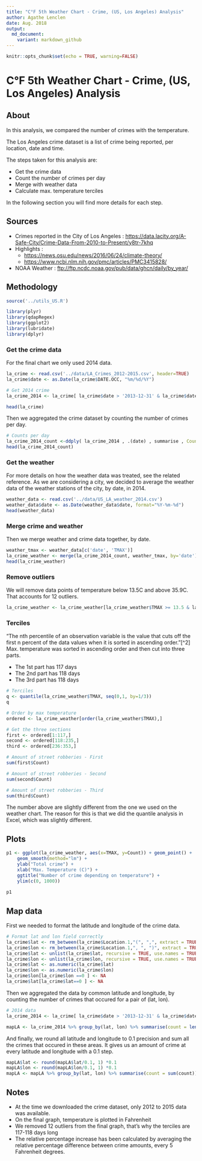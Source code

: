 ```yaml
---
title: "C°F 5th Weather Chart - Crime, (US, Los Angeles) Analysis"
author: Agathe Lenclen
date: Aug. 2018
output:
  md_document:
    variant: markdown_github
---
```



```r
knitr::opts_chunk$set(echo = TRUE, warning=FALSE)
```

# C°F 5th Weather Chart - Crime, (US, Los Angeles) Analysis

## About 
In this analysis, we compared the number of crimes with the temperature.

The Los Angeles crime dataset is a list of crime being reported, per location, date and time. 

The steps taken for this analysis are:

- Get the crime data
- Count the number of crimes per day
- Merge with weather data
- Calculate max. temperature terciles

In the following section you will find more details for each step.

## Sources 
- Crimes reported in the City of Los Angeles : <https://data.lacity.org/A-Safe-City/Crime-Data-From-2010-to-Present/y8tr-7khq>
- Highlights :
    * <https://news.osu.edu/news/2016/06/24/climate-theory/>
    * <https://www.ncbi.nlm.nih.gov/pmc/articles/PMC3415828/>
- NOAA Weather : <ftp://ftp.ncdc.noaa.gov/pub/data/ghcn/daily/by_year/>


## Methodology

``` r
source('../utils_US.R')

library(plyr)
library(qdapRegex)
library(ggplot2)
library(lubridate)
library(dplyr)
```

### Get the crime data
For the final chart we only used 2014 data. 

```r
la_crime <- read.csv('../data/LA_Crimes_2012-2015.csv', header=TRUE)
la_crime$date <- as.Date(la_crime$DATE.OCC, "%m/%d/%Y")

# Get 2014 crime
la_crime_2014 <- la_crime[ la_crime$date > '2013-12-31' & la_crime$date <= '2014-12-31',]

head(la_crime)
```
 
Then we aggregated the crime dataset by counting the number of crimes per day.

```r
# Counts per day
la_crime_2014_count <-ddply( la_crime_2014 , .(date) , summarise , Count=length(date))
head(la_crime_2014_count)
```

### Get the weather
For more details on how the weather data was treated, see the related reference. 
As we are considering a city, we decided to average the weather data of the weather stations of the city, by date, in 2014.


```r
weather_data <- read.csv('../data/US_LA_weather_2014.csv')
weather_data$date <- as.Date(weather_data$date, format="%Y-%m-%d")
head(weather_data)
```

### Merge crime and weather
Then we merge weather and crime data together, by date.

``` r
weather_tmax <- weather_data[c('date', 'TMAX')]
la_crime_weather <- merge(la_crime_2014_count, weather_tmax, by='date')
head(la_crime_weather)
```

### Remove outliers
We will remove data points of temperature below 13.5C and above 35.9C. That accounts for 12 outliers. 

```r
la_crime_weather <- la_crime_weather[la_crime_weather$TMAX >= 13.5 & la_crime_weather$TMAX < 35.9,]
```

### Terciles
"The nth percentile of an observation variable is the value that cuts off the first n percent of the data values when it is sorted in ascending order."[^2] 
Max. temperature was sorted in ascending order and then cut into three parts. 

- The 1st part has 117 days
- The 2nd part has 118 days
- The 3rd part has 118 days

```r
# Terciles
q <- quantile(la_crime_weather$TMAX, seq(0,1, by=1/3))
q

# Order by max temperature
ordered <- la_crime_weather[order(la_crime_weather$TMAX),]

# Get the three sections
first <- ordered[1:117,]
second <- ordered[118:235,]
third <- ordered[236:353,]

# Amount of street robberies - First
sum(first$Count)

# Amount of street robberies - Second 
sum(second$Count)

# Amount of street robberies - Third
sum(third$Count)

```

The number above are slightly different from the one we used on the weather chart. The reason for this is that we did the quantile analysis in Excel, which was slightly different.


## Plots
```r
p1 <- ggplot(la_crime_weather, aes(x=TMAX, y=Count)) + geom_point() +
    geom_smooth(method="lm") +
    ylab("Total crime") +
    xlab("Max. Temperature (C)") +
    ggtitle("Number of crime depending on temperature") +
    ylim(c(0, 1000))
        
p1
```


## Map data
First we needed to format the latitude and longitude of the crime data. 

```r
# Format lat and lon field correctly
la_crime$lat <- rm_between(la_crime$Location.1,"(", ",", extract = TRUE)
la_crime$lon <- rm_between(la_crime$Location.1,", ", ")", extract = TRUE)
la_crime$lat <- unlist(la_crime$lat, recursive = TRUE, use.names = TRUE)
la_crime$lon <- unlist(la_crime$lon, recursive = TRUE, use.names = TRUE)
la_crime$lat <- as.numeric(la_crime$lat)
la_crime$lon <- as.numeric(la_crime$lon)
la_crime$lon[la_crime$lon ==0 ] <- NA
la_crime$lat[la_crime$lat==0 ] <- NA

```

Then we aggregated the data by common latitude and longitude, by counting the number of crimes that occured for a pair of (lat, lon).

```r
# 2014 data
la_crime_2014 <- la_crime[ la_crime$date > '2013-12-31' & la_crime$date <= '2014-12-31',]

mapLA <- la_crime_2014 %>% group_by(lat, lon) %>% summarise(count = length(Date.Rptd))
```

And finally, we round all latitude and longitude to 0.1 precision and sum all the crimes that occured in these areas.
It gives us an amount of crime at every latitude and longitude with a 0.1 step. 

``` r
mapLA$lat <- round(mapLA$lat/0.1, 1) *0.1
mapLA$lon <- round(mapLA$lon/0.1, 1) *0.1
mapLA <- mapLA %>% group_by(lat, lon) %>% summarise(count = sum(count))
```


## Notes
- At the time we downloaded the crime dataset, only 2012 to 2015 data was available. 
- On the final graph, temperature is plotted in Fahrenheit 
- We removed 12 outliers from the final graph, that's why the terciles are 117-118 days long
- The relative percentage increase has been calculated by averaging the relative percentage difference between crime amounts, every 5 Fahrenheit degrees. 

